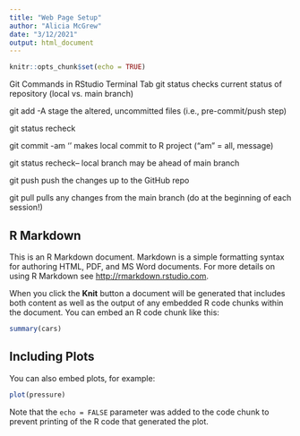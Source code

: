 ```yaml
---
title: "Web Page Setup"
author: "Alicia McGrew"
date: "3/12/2021"
output: html_document
---
```


```r
knitr::opts_chunk$set(echo = TRUE)
```
Git Commands in RStudio Terminal Tab
git status  checks current status of repository (local vs. main branch)

git add -A  stage the altered, uncommitted files (i.e., pre-commit/push step)

git status recheck

git commit -am ‘<brief descriptive message>’  makes local commit to R project ("am" = all, message)

git status  recheck-- local branch may be ahead of main branch

git push  push the changes up to the GitHub repo

git pull pulls any changes from the main branch (do at the beginning of each session!)


## R Markdown

This is an R Markdown document. Markdown is a simple formatting syntax for authoring HTML, PDF, and MS Word documents. For more details on using R Markdown see <http://rmarkdown.rstudio.com>.

When you click the **Knit** button a document will be generated that includes both content as well as the output of any embedded R code chunks within the document. You can embed an R code chunk like this:

```r
summary(cars)
```

## Including Plots

You can also embed plots, for example:

```r
plot(pressure)
```

Note that the `echo = FALSE` parameter was added to the code chunk to prevent printing of the R code that generated the plot.
